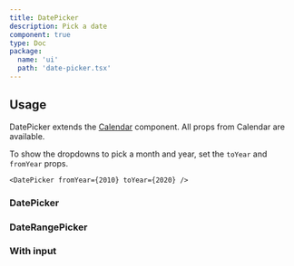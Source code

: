 ```yaml
---
title: DatePicker
description: Pick a date
component: true
type: Doc
package:
  name: 'ui'
  path: 'date-picker.tsx'
---
```


<ComponentExample src="/components/examples/date-picker/demo.tsx">
  <DatePickerDemo />
</ComponentExample>

## Usage

DatePicker extends the [Calendar](/calendar) component. All props from Calendar
are available.

To show the dropdowns to pick a month and year, set the `toYear` and `fromYear`
props.

```tsx
<DatePicker fromYear={2010} toYear={2020} />
```

### DatePicker

### DateRangePicker

<ComponentExample src="/components/examples/date-picker/date-range-picker.tsx">
  <DateRangePickerExample />
</ComponentExample>

### With input

<ComponentExample src="/components/examples/date-picker/with-input.tsx">
  <DatePickerWithInputExample />
</ComponentExample>
